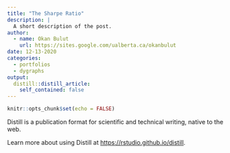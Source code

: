 ```yaml
---
title: "The Sharpe Ratio"
description: |
  A short description of the post.
author:
  - name: Okan Bulut
    url: https://sites.google.com/ualberta.ca/okanbulut
date: 12-13-2020
categories:
  - portfolios
  - dygraphs
output:
  distill::distill_article:
    self_contained: false
---
```



```r
knitr::opts_chunk$set(echo = FALSE)
```

Distill is a publication format for scientific and technical writing, native to the web.

Learn more about using Distill at <https://rstudio.github.io/distill>.



